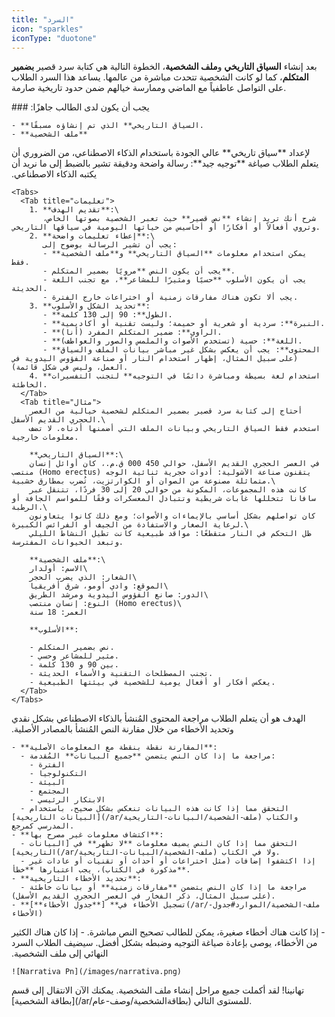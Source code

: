 ```yaml
---
title: "السرد"
icon: "sparkles"
iconType: "duotone"
---
```


بعد إنشاء **السياق التاريخي** و**ملف الشخصية**، الخطوة التالية هي كتابة سرد قصير **بضمير المتكلم**، كما لو كانت الشخصية تتحدث مباشرة من عالمها. يساعد هذا السرد الطلاب على التواصل عاطفياً مع الماضي وممارسة خيالهم ضمن حدود تاريخية صارمة.

<Steps>
  <Step title="المعلومات الأساسية." iconType="duotone" stepNumber="1" titleSize="h2">
    ### يجب أن يكون لدى الطالب جاهزًا:

    - **السياق التاريخي** الذي تم إنشاؤه مسبقًا.
    - **ملف الشخصية**
  </Step>
  <Step title="صياغة التوجيه للذكاء الاصطناعي." iconType="duotone" stepNumber="2" titleSize="h2">
    لإعداد **سياق تاريخي** عالي الجودة باستخدام الذكاء الاصطناعي، من الضروري أن يتعلم الطلاب صياغة **توجيه جيد**: رسالة واضحة ودقيقة تشير بالضبط إلى ما نريد أن يكتبه الذكاء الاصطناعي.

    <Tabs>
      <Tab title="تعليمات">
        1. **تقديم الهدف**:\
           شرح أنك تريد إنشاء **نص قصير** حيث تعبر الشخصية بصوتها الخاص، وتروي أفعالاً أو أفكارًا أو أحاسيس من حياتها اليومية في سياقها التاريخي.
        2. **إعطاء تعليمات واضحة**:\
           يجب أن تشير الرسالة بوضوح إلى:
           - يمكن استخدام معلومات **السياق التاريخي** و**ملف الشخصية** فقط.
           - يجب أن يكون النص **مرويًا بضمير المتكلم**.
           - يجب أن يكون الأسلوب **حسيًا ومثيرًا للمشاعر**، مع تجنب اللغة الحديثة.
           - يجب ألا تكون هناك مفارقات زمنية أو اختراعات خارج الفترة.
        3. **تحديد الشكل والأسلوب**:
           - **الطول**: 90 إلى 130 كلمة.
           - **النبرة**: سردية أو شعرية أو حميمة؛ وليست تقنية أو أكاديمية.
           - **الراوي**: ضمير المتكلم المفرد (أنا).
           - **اللغة**: حسية (تستخدم الأصوات والملمس والصور والعواطف).
           - **المحتوى**: يجب أن يعكس بشكل غير مباشر بيانات الملف والسياق (على سبيل المثال، إظهار استخدام النار أو صناعة الفؤوس اليدوية في العمل، وليس في شكل قائمة).
        4. **استخدام لغة بسيطة ومباشرة دائمًا في التوجيه** لتجنب التفسيرات الخاطئة.
      </Tab>
      <Tab title="مثال">
        أحتاج إلى كتابة سرد قصير بضمير المتكلم لشخصية خيالية من العصر الحجري القديم الأسفل.\
        استخدم فقط السياق التاريخي وبيانات الملف التي أضمنها أدناه. لا تضف معلومات خارجية.

        **السياق التاريخي**:\
        في العصر الحجري القديم الأسفل، حوالي 450 000 ق.م.، كان أوائل إنسان منتصب (Homo erectus) يتقنون صناعة الآشولية: أدوات حجرية ثنائية الوجه متماثلة مصنوعة من الصوان أو الكوارتزيت، تُضرب بمطارق خشبية.\
        كانت هذه المجموعات، المكونة من حوالي 20 إلى 30 فردًا، تتنقل عبر سافانا تتخللها غابات شريطية وتتبادل المعسكرات وفقًا للمواسم الجافة أو الرطبة.\
        كان تواصلهم بشكل أساسي بالإيماءات والأصوات؛ ومع ذلك كانوا يتعاونون لرعاية الصغار والاستفادة من الجيف أو الفرائس الكبيرة.\
        ظل التحكم في النار متقطعًا: مواقد طبيعية كانت تطيل النشاط الليلي وتبعد الحيوانات المفترسة.

        **ملف الشخصية**:\
        الاسم: أولدار\
        الشعار: الذي يضرب الحجر\
        الموقع: وادي أومو، شرق أفريقيا\
        الدور: صانع الفؤوس اليدوية ومرشد الطريق\
        النوع: إنسان منتصب (Homo erectus)\
        العمر: 18 سنة

        **الأسلوب**:

        - نص بضمير المتكلم.
        - مثير للمشاعر وحسي.
        - بين 90 و 130 كلمة.
        - تجنب المصطلحات التقنية والأسماء الحديثة.
        - يعكس أفكار أو أفعال يومية للشخصية في بيئتها الطبيعية.
      </Tab>
    </Tabs>
  </Step>
  <Step title="المراجعة النقدية" iconType="duotone" stepNumber="3" titleSize="h2">
    الهدف هو أن يتعلم الطلاب مراجعة المحتوى المُنشأ بالذكاء الاصطناعي بشكل نقدي وتحديد الأخطاء من خلال مقارنة النص المُنشأ بالمصادر الأصلية.

    - **المقارنة نقطة بنقطة مع المعلومات الأصلية**:
      - مراجعة ما إذا كان النص يتضمن **جميع البيانات** المُقدمة:
        - الفترة
        - التكنولوجيا
        - البيئة
        - المجتمع
        - الابتكار الرئيسي
      - التحقق مما إذا كانت هذه البيانات تنعكس بشكل صحيح، باستخدام [البيانات التاريخية](/ar/ملف-الشخصية/البيانات-التاريخية) والكتاب المدرسي كمرجع.
    - **اكتشاف معلومات غير مصرح بها**:
      - التحقق مما إذا كان النص يضيف معلومات **لا تظهر** في [البيانات التاريخية](/ar/ملف-الشخصية/البيانات-التاريخية) ولا في الكتاب.
      - إذا اكتشفوا إضافات (مثل اختراعات أو أحداث أو تقنيات أو عادات غير مذكورة في الكتاب)، يجب اعتبارها **خطأ**.
    - **تحديد الأخطاء التاريخية**:
      - مراجعة ما إذا كان النص يتضمن **مفارقات زمنية** أو بيانات خاطئة (على سبيل المثال، ذكر الفخار في العصر الحجري القديم الأسفل).
    - **تسجيل الأخطاء في** [**جدول الأخطاء**](/ar/ملف-الشخصية/الموارد#جدول-الأخطاء)
  </Step>
  <Step title="إعادة التوجيه" iconType="duotone" stepNumber="4" titleSize="h2">
    - إذا كانت هناك أخطاء صغيرة، يمكن للطالب تصحيح النص مباشرة.
    - إذا كان هناك الكثير من الأخطاء، يوصى بإعادة صياغة التوجيه وضبطه بشكل أفضل.
  </Step>
  <Step title="السرد النهائي" icon="newspaper" iconType="duotone" titleSize="h2">
    سيضيف الطلاب السرد النهائي إلى ملف الشخصية.

    ![Narrativa Pn](/images/narrativa.png)
  </Step>
</Steps>

<Note>
  تهانينا! لقد أكملت جميع مراحل إنشاء ملف الشخصية. يمكنك الآن الانتقال إلى قسم [بطاقة الشخصية](/ar/بطاقةالشخصية/وصف-عام) للمستوى التالي.
</Note> 